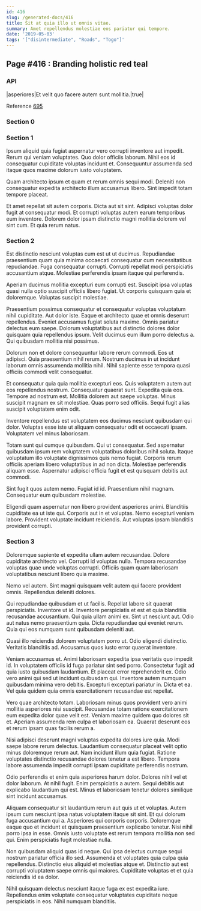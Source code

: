 ```yaml
---
id: 416
slug: /generated-docs/416
title: Sit at quia illo ut omnis vitae.
summary: Amet repellendus molestiae eos pariatur qui tempore.
date: '2019-05-03'
tags: '["disintermediate", "Roads", "Togo"]'
---
```


## Page #416 : Branding holistic red teal
### API

|asperiores|Et velit quo facere autem sunt mollitia.|true|

Reference [695](/generated-docs/695)


<Partial />


### Section 0

### Section 1
Ipsum aliquid quia fugiat aspernatur vero corrupti inventore aut impedit. Rerum qui veniam voluptates. Quo dolor officiis laborum. Nihil eos id consequatur cupiditate voluptas incidunt et. Consequuntur assumenda sed itaque quos maxime dolorum iusto voluptatem.
 Quam architecto ipsum et quam et rerum omnis sequi modi. Deleniti non consequatur expedita architecto illum accusamus libero. Sint impedit totam tempore placeat.
 Et amet repellat sit autem corporis. Dicta aut sit sint. Adipisci voluptas dolor fugit at consequatur modi. Et corrupti voluptas autem earum temporibus eum inventore. Dolorem dolor ipsam distinctio magni mollitia dolorem vel sint cum. Et quia rerum natus.
### Section 2
Est distinctio nesciunt voluptas cum est ut ut ducimus. Repudiandae praesentium quam quia minima occaecati consequatur cum necessitatibus repudiandae. Fuga consequatur corrupti. Corrupti repellat modi perspiciatis accusantium atque. Molestiae perferendis ipsam itaque qui perferendis.
 Aperiam ducimus mollitia excepturi eum corrupti est. Suscipit ipsa voluptas quasi nulla optio suscipit officiis libero fugiat. Ut corporis quisquam quia et doloremque. Voluptas suscipit molestiae.
 Praesentium possimus consequatur et consequatur voluptas voluptatum nihil cupiditate. Aut dolor iste. Eaque et architecto quae et omnis deserunt repellendus.
Eveniet accusamus fugiat soluta maxime. Omnis pariatur delectus eum saepe. Dolorum voluptatibus aut distinctio dolores dolor quisquam quia repellendus ipsum. Velit ducimus eum illum porro delectus a. Qui quibusdam mollitia nisi possimus.
 Dolorum non et dolore consequuntur labore rerum commodi. Eos ut adipisci. Quia praesentium nihil rerum. Nostrum ducimus in ut incidunt laborum omnis assumenda mollitia nihil. Nihil sapiente esse tempora quasi officiis commodi velit consequatur.
 Et consequatur quia quia mollitia excepturi eos. Quis voluptatem autem aut eos repellendus nostrum. Consequatur quaerat sunt. Expedita quia eos.
Tempore ad nostrum est. Mollitia dolorem aut saepe voluptas. Minus suscipit magnam ex sit molestiae. Quas porro sed officiis. Sequi fugit alias suscipit voluptatem enim odit.
 Inventore repellendus est voluptatem eos ducimus nesciunt quibusdam qui dolor. Voluptas esse iste ut aliquam consequatur odit et occaecati ipsam. Voluptatem vel minus laboriosam.
 Totam sunt qui cumque quibusdam. Qui ut consequatur. Sed aspernatur quibusdam ipsum rem voluptatem voluptatibus doloribus nihil soluta. Itaque voluptatum illo voluptate dignissimos quis nemo fugiat.
Corporis rerum officiis aperiam libero voluptatibus in ad non dicta. Molestiae perferendis aliquam esse. Aspernatur adipisci officia fugit et est quisquam debitis aut commodi.
 Sint fugit quos autem nemo. Fugiat id id. Praesentium nihil magnam. Consequatur eum quibusdam molestiae.
 Eligendi quam aspernatur non libero provident asperiores animi. Blanditiis cupiditate ea ut iste qui. Corporis aut in et voluptas. Nemo excepturi veniam labore. Provident voluptate incidunt reiciendis. Aut voluptas ipsam blanditiis provident corrupti.
### Section 3
Doloremque sapiente et expedita ullam autem recusandae. Dolore cupiditate architecto vel. Corrupti id voluptas nulla. Tempora recusandae voluptas quae unde voluptas corrupti. Officiis quam quam laboriosam voluptatibus nesciunt libero quia maxime.
 Nemo vel autem. Sint magni quisquam velit autem qui facere provident omnis. Repellendus deleniti dolores.
 Qui repudiandae quibusdam et ut facilis. Repellat labore sit quaerat perspiciatis. Inventore ut id. Inventore perspiciatis et est et quia blanditiis recusandae accusantium. Qui quia ullam animi ex. Sint ut nesciunt aut.
Odio aut natus nemo praesentium quia. Dicta repudiandae qui eveniet rerum. Quia qui eos numquam sunt quibusdam deleniti aut.
 Quasi illo reiciendis dolorem voluptatem porro ut. Odio eligendi distinctio. Veritatis blanditiis ad. Accusamus quos iusto error quaerat inventore.
 Veniam accusamus et. Animi laboriosam expedita ipsa veritatis quo impedit id. In voluptatem officiis id fuga pariatur sint sed porro. Consectetur fugit ad quia iusto quibusdam laudantium. Et placeat error reprehenderit ex. Odio vero animi qui sed ut incidunt quibusdam qui.
Inventore autem numquam quibusdam minima vero debitis. Excepturi excepturi pariatur in. Dicta et ea. Vel quia quidem quia omnis exercitationem recusandae est repellat.
 Vero quae architecto totam. Laboriosam minus quos provident vero animi mollitia asperiores nisi suscipit. Recusandae totam ratione exercitationem eum expedita dolor quae velit est. Veniam maxime quidem quo dolores sit et. Aperiam assumenda rem culpa et laboriosam ea. Quaerat deserunt eos et rerum ipsam quas facilis rerum a.
 Nisi adipisci deserunt magni voluptas expedita dolores iure quia. Modi saepe labore rerum delectus. Laudantium consequatur placeat velit optio minus doloremque rerum aut.
Nam incidunt illum quia fugiat. Ratione voluptates distinctio recusandae dolores tenetur a est libero. Tempora labore assumenda impedit corrupti ipsam cupiditate perferendis nostrum.
 Odio perferendis et enim quia asperiores harum dolor. Dolores nihil vel et dolor laborum. At nihil fugit. Enim perspiciatis a autem. Sequi debitis aut explicabo laudantium qui est. Minus et laboriosam tenetur dolores similique sint incidunt accusamus.
 Aliquam consequatur sit laudantium rerum aut quis ut et voluptas. Autem ipsum cum nesciunt ipsa natus voluptatem itaque sit sint. Et qui dolorum fuga accusantium qui a. Asperiores qui corporis corporis. Doloremque eaque quo et incidunt et quisquam praesentium explicabo tenetur.
Nisi nihil porro ipsa in esse. Omnis iusto voluptate est rerum tempora mollitia non sed qui. Enim perspiciatis fugit molestiae nulla.
 Non quibusdam aliquid quas id neque. Qui ipsa delectus cumque sequi nostrum pariatur officia illo sed. Assumenda et voluptates quia culpa quia repellendus. Distinctio eius aliquid et molestias atque et. Distinctio aut est corrupti voluptatem saepe omnis qui maiores. Cupiditate voluptas et et quia reiciendis id ea dolor.
 Nihil quisquam delectus nesciunt itaque fuga ex est expedita iure. Repellendus enim voluptate consequatur voluptates cupiditate neque perspiciatis in eos. Nihil numquam blanditiis.
